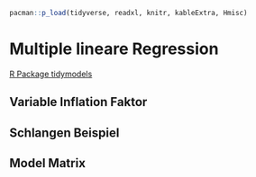 ```r
pacman::p_load(tidyverse, readxl, knitr, kableExtra, Hmisc)
```

# Multiple lineare Regression

[R Package tidymodels](https://tidymodels.tidymodels.org/)

## Variable Inflation Faktor

## Schlangen Beispiel

## Model Matrix
